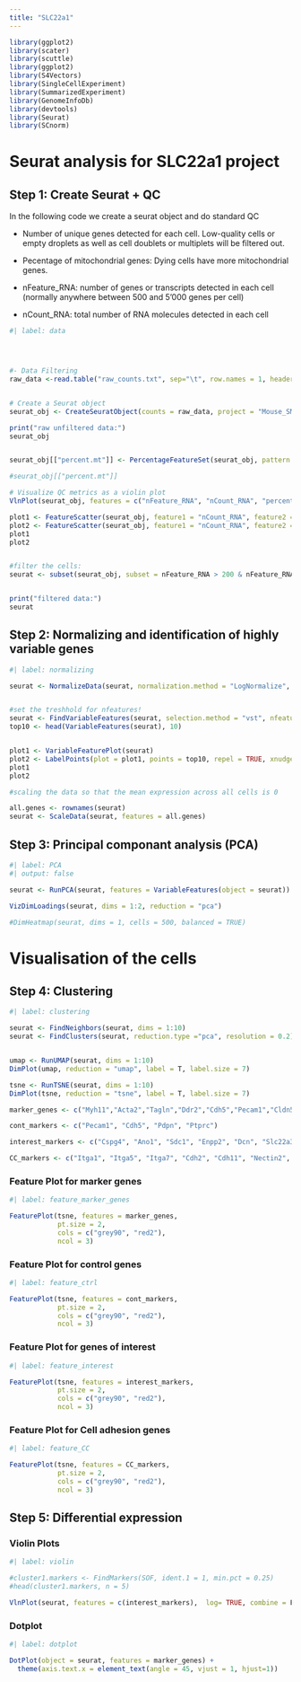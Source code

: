 ```yaml
---
title: "SLC22a1"
---
```


```r

library(ggplot2)
library(scater)
library(scuttle)
library(ggplot2)
library(S4Vectors)
library(SingleCellExperiment)
library(SummarizedExperiment)
library(GenomeInfoDb)
library(devtools)
library(Seurat)
library(SCnorm)
```

# Seurat analysis for SLC22a1 project

## **Step 1: Create Seurat + QC**

In the following code we create a seurat object and do standard QC

-   Number of unique genes detected for each cell. Low-quality cells or empty droplets as well as cell doublets or multiplets will be filtered out.

-   Pecentage of mitochondrial genes: Dying cells have more mitochondrial genes.

-   nFeature_RNA: number of genes or transcripts detected in each cell (normally anywhere between 500 and 5'000 genes per cell)

-   nCount_RNA: total number of RNA molecules detected in each cell

```r
#| label: data




#- Data Filtering
raw_data <-read.table("raw_counts.txt", sep="\t", row.names = 1, header=T)


# Create a Seurat object
seurat_obj <- CreateSeuratObject(counts = raw_data, project = "Mouse_SMCs", min.cells = 3)

print("raw unfiltered data:")
seurat_obj


seurat_obj[["percent.mt"]] <- PercentageFeatureSet(seurat_obj, pattern = "^mt")

#seurat_obj[["percent.mt"]]

# Visualize QC metrics as a violin plot
VlnPlot(seurat_obj, features = c("nFeature_RNA", "nCount_RNA", "percent.mt"), ncol = 3)

plot1 <- FeatureScatter(seurat_obj, feature1 = "nCount_RNA", feature2 = "percent.mt")
plot2 <- FeatureScatter(seurat_obj, feature1 = "nCount_RNA", feature2 = "nFeature_RNA")
plot1
plot2


#filter the cells:
seurat <- subset(seurat_obj, subset = nFeature_RNA > 200 & nFeature_RNA < 4200 & percent.mt < 10 & nCount_RNA < 1000000 )


print("filtered data:")
seurat

```

## **Step 2: Normalizing and identification of highly variable genes**

```r
#| label: normalizing

seurat <- NormalizeData(seurat, normalization.method = "LogNormalize", scale.factor = 10000)


#set the treshhold for nfeatures!
seurat <- FindVariableFeatures(seurat, selection.method = "vst", nfeatures = 2000)
top10 <- head(VariableFeatures(seurat), 10)


plot1 <- VariableFeaturePlot(seurat)
plot2 <- LabelPoints(plot = plot1, points = top10, repel = TRUE, xnudge = 0, ynudge = 0)
plot1
plot2

#scaling the data so that the mean expression across all cells is 0

all.genes <- rownames(seurat)
seurat <- ScaleData(seurat, features = all.genes)
```

## **Step 3: Principal componant analysis (PCA)**

```r
#| label: PCA
#| output: false

seurat <- RunPCA(seurat, features = VariableFeatures(object = seurat))

VizDimLoadings(seurat, dims = 1:2, reduction = "pca")

#DimHeatmap(seurat, dims = 1, cells = 500, balanced = TRUE)

```

# **Visualisation of the cells**

## Step 4: Clustering

```r
#| label: clustering

seurat <- FindNeighbors(seurat, dims = 1:10)
seurat <- FindClusters(seurat, reduction.type ="pca", resolution = 0.2)


umap <- RunUMAP(seurat, dims = 1:10)
DimPlot(umap, reduction = "umap", label = T, label.size = 7)

tsne <- RunTSNE(seurat, dims = 1:10)
DimPlot(tsne, reduction = "tsne", label = T, label.size = 7)
```

```r
marker_genes <- c("Myh11","Acta2","Tagln","Ddr2","Cdh5","Pecam1","Cldn5","Ptprc","Prox1","Col1a1","Fap","Thy1","Pdgfra","Pdgfrb", "Rgs5", "Vtn", "Cspg4", "Sema3a")

cont_markers <- c("Pecam1", "Cdh5", "Pdpn", "Ptprc")

interest_markers <- c("Cspg4", "Ano1", "Sdc1", "Enpp2", "Dcn", "Slc22a3", "Slc22a1")

CC_markers <- c("Itga1", "Itga5", "Itga7", "Cdh2", "Cdh11", "Nectin2", "Selp", "Sell")

```

### Feature Plot for marker genes

```r
#| label: feature_marker_genes

FeaturePlot(tsne, features = marker_genes,
            pt.size = 2,
            cols = c("grey90", "red2"),
            ncol = 3)
```

### Feature Plot for control genes

```r
#| label: feature_ctrl

FeaturePlot(tsne, features = cont_markers,
            pt.size = 2,
            cols = c("grey90", "red2"),
            ncol = 3)
```

### Feature Plot for genes of interest

```r
#| label: feature_interest

FeaturePlot(tsne, features = interest_markers,
            pt.size = 2,
            cols = c("grey90", "red2"),
            ncol = 3)
```

### Feature Plot for Cell adhesion genes

```r
#| label: feature_CC

FeaturePlot(tsne, features = CC_markers,
            pt.size = 2,
            cols = c("grey90", "red2"),
            ncol = 3)
```

## Step 5: Differential expression

### Violin Plots

```r
#| label: violin

#cluster1.markers <- FindMarkers(SOF, ident.1 = 1, min.pct = 0.25)
#head(cluster1.markers, n = 5)

VlnPlot(seurat, features = c(interest_markers),  log= TRUE, combine = F)
```

### **Dotplot**

```r
#| label: dotplot

DotPlot(object = seurat, features = marker_genes) + 
  theme(axis.text.x = element_text(angle = 45, vjust = 1, hjust=1))
```
